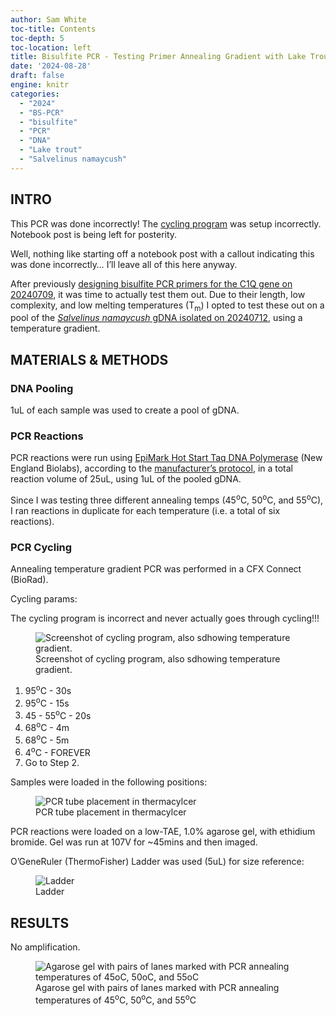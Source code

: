 ```yaml
---
author: Sam White
toc-title: Contents
toc-depth: 5
toc-location: left
title: Bisulfite PCR - Testing Primer Annealing Gradient with Lake Trout Bisulfite-treated DNA
date: '2024-08-28'
draft: false
engine: knitr
categories: 
  - "2024"
  - "BS-PCR"
  - "bisulfite"
  - "PCR"
  - "DNA"
  - "Lake trout"
  - "Salvelinus namaycush"
---
```

## INTRO

::: {.callout-important}
This PCR was done incorrectly! The [cycling program](#pcr-cycling) was setup incorrectly. Notebook post is being left for posterity.
:::

Well, nothing like starting off a notebook post with a callout indicating this was done incorrectly... I'll leave all of this here anyway.

After previously [designing bisulfite PCR primers for the C1Q gene on 20240709](../2024-07-29-Primer-Design---Lake-Trout-C1q-Gene-Bisulfite-Sequencing-Primers-Using-Primer3/index.qmd), it was time to actually test them out. Due to their length, low complexity, and low melting temperatures (T<sub>m</sub>) I opted to test these out on a pool of the [_Salvelinus namaycush_ gDNA isolated on 20240712](../2024-07-12-DNA-Isolation-and-Quantification---Lake-Trout-Liver/index.qmd), using a temperature gradient.

## MATERIALS & METHODS

### DNA Pooling

1uL of each sample was used to create a pool of gDNA.

### PCR Reactions

PCR reactions were run using [EpiMark Hot Start Taq DNA Polymerase](https://www.neb.com/en-us/products/m0490-epimark-hot-start-taq-dna-polymerase) (New England Biolabs), according to the [manufacturer's protocol](https://www.neb.com/en-us/protocols/2012/09/25/epimark-hot-start-taq-dna-polymerase-guidelines-for-pcr-reactions-m0490), in a total reaction volume of 25uL, using 1uL of the pooled gDNA.

Since I was testing three different annealing temps (45<sup>o</sup>C, 50<sup>o</sup>C, and 55<sup>o</sup>C), I ran reactions in duplicate for each temperature (i.e. a total of six reactions).

### PCR Cycling

Annealing temperature gradient PCR was performed in a CFX Connect (BioRad).

Cycling params:

::: {.callout-warning}
The cycling program is incorrect and never actually goes through cycling!!!
:::

![Screenshot of cycling program, also sdhowing temperature gradient.](./20240828-snam-bs-pcr-gradient-range.png){#fig-PCR-parameters fig-alt="PCR cycling parameters."}


1. 95<sup>o</sup>C - 30s
2. 95<sup>o</sup>C - 15s
3. 45 - 55<sup>o</sup>C - 20s
4. 68<sup>o</sup>C - 4m
5. 68<sup>o</sup>C - 5m
6. 4<sup>o</sup>C - FOREVER
7. Go to Step 2.

Samples were loaded in the following positions:

![PCR tube placement in thermacylcer](./20240828-snam-bs-pcr-tube-placement.jpg){#fig-tubes fig-alt="Tube placement in thermalcylcer."}

PCR reactions were loaded on a low-TAE, 1.0% agarose gel, with ethidium bromide. Gel was run at 107V for ~45mins and then imaged.

O'GeneRuler (ThermoFisher) Ladder was used (5uL) for size reference:

![Ladder](../2024-05-31-Agarose-Gel---G.macrocephalus-gDNA-from-20240521/ogene-ruler.jpeg){#fig-ladder fig-alt="O'GeneRuler" .lightbox}

## RESULTS

No amplification.


![Agarose gel with pairs of lanes marked with PCR annealing temperatures of 45<sup>o</sup>C, 50<sup>o</sup>C, and 55<sup>o</sup>C](./20240828-snam-bs-pcr-gel.jpg){#fig-gel fig-alt="Agarose gel with labels of of 45<sup>o</sup>C, 50<sup>o</sup>C, and 55<sup>o</sup>C, indicating annealing temperatures"}

